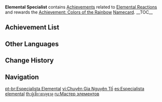 {{Achievement Category Infobox
|id           = 008
|image        = Achievement Elemental Specialist.png
|reward       = {{Item|Achievement: Colors of the Rainbow}}
|primogems    = {{Achievement/Primogems|Elemental Specialist Achievements}}
|total        = {{Achievement/Total|Elemental Specialist Achievements}}
}}
'''Elemental Specialist''' contains [[Achievements]] related to [[Elemental Reactions]] and rewards the [[Achievement: Colors of the Rainbow]] [[Namecard]].
__TOC__
{{clr}}
==Achievement List==
{{Achievements by Category Table}}

==Other Languages==
{{Other Languages
|en      = Elemental Specialist
|zhs     = 元素专家
|zhs_rm  = Yuánsù Zhuānjiā
|zht     = 元素專家
|zht_rm  = Yuánsù Zhuānjiā
|zh_tl   = Elemental Expert
|ja      = 元素専門家
|ja_rm   = Genso Senmonka
|ja_tl   = Elemental Expert
|ko      = 원소 전문가
|ko_rm   = Wonso Jeonmunga
|ko_tl   = Elemental Expert
|es      = Especialista elemental
|es_tl   = Elemental Specialist
|fr      = Expert élémentaire
|fr_tl   = Elemental Expert
|ru      = Мастер элементов
|ru_tl   = 
|th      = ผู้เชี่ยวชาญธาตุ
|th_rm   = 
|th_tl   = 
|vi      = Chuyên Gia Nguyên Tố
|vi_tl   = 
|de      = Elementarexperte
|de_tl   = Elemental Expert
|id      = Master Elemental
|id_tl   = Elemental Master
|pt      = Especialista Elemental
|pt_tl   = Elemental Specialist
}}

==Change History==
{{Change History|1.0}}

==Navigation==
{{Achievement Navbox}}
[[pt-br:Especialista Elemental]]
[[vi:Chuyên Gia Nguyên Tố]]
[[es:Especialista elemental]]
[[th:ผู้เชี่ยวชาญธาตุ]]
[[ru:Мастер элементов]]